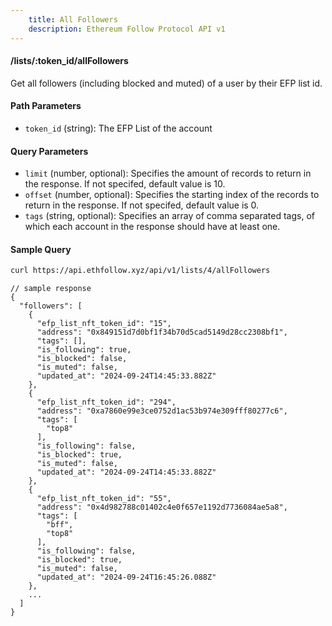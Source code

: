 ```yaml
---
    title: All Followers
    description: Ethereum Follow Protocol API v1
---
```


#### /lists/\:token_id/allFollowers
Get all followers (including blocked and muted) of a user by their EFP list id. 

#### Path Parameters
- `token_id` (string): The EFP List of the account

#### Query Parameters
- `limit` (number, optional): Specifies the amount of records to return in the response. If not specifed, default value is 10.
- `offset` (number, optional): Specifies the starting index of the records to return in the response. If not specifed, default value is 0.
- `tags` (string, optional): Specifies an array of comma separated tags, of which each account in the response should have at least one.


#### Sample Query
```sh
curl https://api.ethfollow.xyz/api/v1/lists/4/allFollowers
```

```jsonc
// sample response
{
  "followers": [
    {
      "efp_list_nft_token_id": "15",
      "address": "0x849151d7d0bf1f34b70d5cad5149d28cc2308bf1",
      "tags": [],
      "is_following": true,
      "is_blocked": false,
      "is_muted": false,
      "updated_at": "2024-09-24T14:45:33.882Z"
    },
    {
      "efp_list_nft_token_id": "294",
      "address": "0xa7860e99e3ce0752d1ac53b974e309fff80277c6",
      "tags": [
        "top8"
      ],
      "is_following": false,
      "is_blocked": true,
      "is_muted": false,
      "updated_at": "2024-09-24T14:45:33.882Z"
    },
    {
      "efp_list_nft_token_id": "55",
      "address": "0x4d982788c01402c4e0f657e1192d7736084ae5a8",
      "tags": [
        "bff",
        "top8"
      ],
      "is_following": false,
      "is_blocked": true,
      "is_muted": false,
      "updated_at": "2024-09-24T16:45:26.088Z"
    },
    ...
  ]
}
```